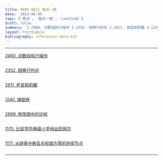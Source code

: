 ```yaml
---
title: 0605-0611 每日一题
date: '2023-06-09'
tags: ['算法', '每日一题', 'LeetCode']
draft: false
summary: '1.2460. 对数组执行操作 2.2352. 相等行列对 3.2611. 老鼠和奶酪 4.1240. 铺瓷砖 5.2699. 修改图中的边权 6.1170. 比较字符串最小字母出现频次 7.1170. 比较字符串最小字母出现频次'
layout: PostSimple
bibliography: references-data.bib
---
```


---

[2460. 对数组执行操作](https://leetcode.cn/problems/apply-operations-to-an-array/)

```js

```

[2352. 相等行列对](https://leetcode.cn/problems/equal-row-and-column-pairs/)

```js

```

[2611. 老鼠和奶酪](https://leetcode.cn/problems/mice-and-cheese/)

```js

```

[1240. 铺瓷砖](https://leetcode.cn/problems/tiling-a-rectangle-with-the-fewest-squares/)

```js

```

[2699. 修改图中的边权](https://leetcode.cn/problems/modify-graph-edge-weights/)

```js

```

[1170. 比较字符串最小字母出现频次](https://leetcode.cn/problems/compare-strings-by-frequency-of-the-smallest-character/)

```js

```

[1171. 从链表中删去总和值为零的连续节点](https://leetcode.cn/problems/remove-zero-sum-consecutive-nodes-from-linked-list/)

```js

```

---
